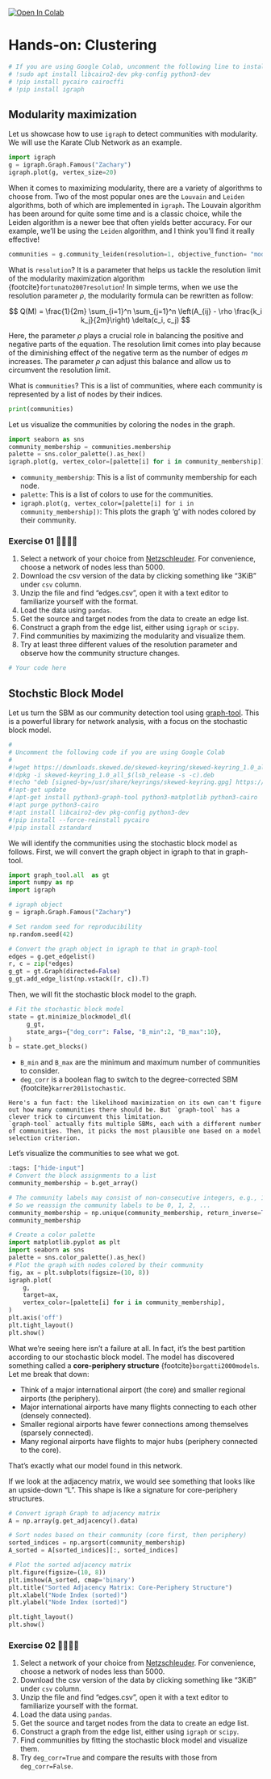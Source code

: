 <a target="_blank" href="https://colab.research.google.com/github/skojaku/adv-net-sci/blob/main/notebooks/exercise-m05-clustering.ipynb">
  <img src="https://colab.research.google.com/assets/colab-badge.svg" alt="Open In Colab"/>
</a>

# Hands-on: Clustering

```python
# If you are using Google Colab, uncomment the following line to install igraph
# !sudo apt install libcairo2-dev pkg-config python3-dev
# !pip install pycairo cairocffi
# !pip install igraph
```

## Modularity maximization

Let us showcase how to use `igraph` to detect communities with modularity. We will use the Karate Club Network as an example.


```python
import igraph
g = igraph.Graph.Famous("Zachary")
igraph.plot(g, vertex_size=20)
```

When it comes to maximizing modularity, there are a variety of algorithms to choose from.
Two of the most popular ones are the `Louvain` and `Leiden` algorithms, both of which are implemented in `igraph`. The Louvain algorithm has been around for quite some time and is a classic choice, while the Leiden algorithm is a newer bee that often yields better accuracy. For our example, we'll be using the `Leiden` algorithm, and I think you'll find it really effective!

```python
communities = g.community_leiden(resolution=1, objective_function= "modularity")
```

What is `resolution`? It is a parameter that helps us tackle the resolution limit of the modularity maximization algorithm {footcite}`fortunato2007resolution`!
In simple terms, when we use the resolution parameter $\rho$, the modularity formula can be rewritten as
 follow:

$$
Q(M) = \frac{1}{2m} \sum_{i=1}^n \sum_{j=1}^n \left(A_{ij} - \rho \frac{k_i k_j}{2m}\right) \delta(c_i, c_j)
$$

Here, the parameter $\rho$ plays a crucial role in balancing the positive and negative parts of the equation.
The resolution limit comes into play because of the diminishing effect of the negative term as the number of edges $m$ increases.
The parameter $\rho$ can adjust this balance and allow us to circumvent the resolution limit.

What is `communities`? This is a list of communities, where each community is represented by a list of nodes by their indices.

```python
print(communities)

```
Let us visualize the communities by coloring the nodes in the graph.

```python
import seaborn as sns
community_membership = communities.membership
palette = sns.color_palette().as_hex()
igraph.plot(g, vertex_color=[palette[i] for i in community_membership])
```

- `community_membership`: This is a list of community membership for each node.
- `palette`: This is a list of colors to use for the communities.
- `igraph.plot(g, vertex_color=[palette[i] for i in community_membership])`: This plots the graph 'g' with nodes colored by their community.

### Exercise 01 🏋️‍♀️💪🧠

1. Select a network of your choice from [Netzschleuder](https://networks.skewed.de/). For convenience, choose a network of nodes less than 5000.
2. Download the csv version of the data by clicking something like "3KiB" under `csv` column.
3. Unzip the file and find "edges.csv", open it with a text editor to familiarize yourself with the format.
4. Load the data using `pandas`.
5. Get the source and target nodes from the data to create an edge list.
6. Construct a graph from the edge list, either using `igraph` or `scipy`.
7. Find communities by maximizing the modularity and visualize them.
8. Try at least three different values of the resolution parameter and observe how the community structure changes.

```python
# Your code here
```

## Stochstic Block Model

Let us turn the SBM as our community detection tool using [graph-tool](https://graph-tool.skewed.de/). This is a powerful library for network analysis, with a focus on the stochastic block model.

```python
#
# Uncomment the following code if you are using Google Colab
#
#!wget https://downloads.skewed.de/skewed-keyring/skewed-keyring_1.0_all_$(lsb_release -s -c).deb
#!dpkg -i skewed-keyring_1.0_all_$(lsb_release -s -c).deb
#!echo "deb [signed-by=/usr/share/keyrings/skewed-keyring.gpg] https://downloads.skewed.de/apt $(lsb_release -s -c) main" > /etc/apt/sources.list.d/skewed.list
#!apt-get update
#!apt-get install python3-graph-tool python3-matplotlib python3-cairo
#!apt purge python3-cairo
#!apt install libcairo2-dev pkg-config python3-dev
#!pip install --force-reinstall pycairo
#!pip install zstandard
```

We will identify the communities using the stochastic block model as follows.
First, we will convert the graph object in igraph to that in graph-tool.

```python
import graph_tool.all  as gt
import numpy as np
import igraph

# igraph object
g = igraph.Graph.Famous("Zachary")

# Set random seed for reproducibility
np.random.seed(42)

# Convert the graph object in igraph to that in graph-tool
edges = g.get_edgelist()
r, c = zip(*edges)
g_gt = gt.Graph(directed=False)
g_gt.add_edge_list(np.vstack([r, c]).T)
```

Then, we will fit the stochastic block model to the graph.

```python
# Fit the stochastic block model
state = gt.minimize_blockmodel_dl(
     g_gt,
     state_args={"deg_corr": False, "B_min":2, "B_max":10},
)
b = state.get_blocks()
```

- `B_min` and `B_max` are the minimum and maximum number of communities to consider.
- `deg_corr` is a boolean flag to switch to the degree-corrected SBM {footcite}`karrer2011stochastic`.


```note
Here's a fun fact: the likelihood maximization on its own can't figure out how many communities there should be. But `graph-tool` has a clever trick to circumvent this limitation.
`graph-tool` actually fits multiple SBMs, each with a different number of communities. Then, it picks the most plausible one based on a model selection criterion.
```

Let's visualize the communities to see what we got.

```python
:tags: ["hide-input"]
# Convert the block assignments to a list
community_membership = b.get_array()

# The community labels may consist of non-consecutive integers, e.g., 10, 8, 1, 4, ...
# So we reassign the community labels to be 0, 1, 2, ...
community_membership = np.unique(community_membership, return_inverse=True)[1]
community_membership
```

```python
# Create a color palette
import matplotlib.pyplot as plt
import seaborn as sns
palette = sns.color_palette().as_hex()
# Plot the graph with nodes colored by their community
fig, ax = plt.subplots(figsize=(10, 8))
igraph.plot(
    g,
    target=ax,
    vertex_color=[palette[i] for i in community_membership],
)
plt.axis('off')
plt.tight_layout()
plt.show()
```

What we're seeing here isn't a failure at all. In fact, it's the best partition according to our stochastic block model. The model has discovered something called a **core-periphery structure** {footcite}`borgatti2000models`. Let me break that down:

- Think of a major international airport (the core) and smaller regional airports (the periphery).
- Major international airports have many flights connecting to each other (densely connected).
- Smaller regional airports have fewer connections among themselves (sparsely connected).
- Many regional airports have flights to major hubs (periphery connected to the core).

That's exactly what our model found in this network.

If we look at the adjacency matrix, we would see something that looks like an upside-down "L". This shape is like a signature for core-periphery structures.

```python
# Convert igraph Graph to adjacency matrix
A = np.array(g.get_adjacency().data)

# Sort nodes based on their community (core first, then periphery)
sorted_indices = np.argsort(community_membership)
A_sorted = A[sorted_indices][:, sorted_indices]

# Plot the sorted adjacency matrix
plt.figure(figsize=(10, 8))
plt.imshow(A_sorted, cmap='binary')
plt.title("Sorted Adjacency Matrix: Core-Periphery Structure")
plt.xlabel("Node Index (sorted)")
plt.ylabel("Node Index (sorted)")

plt.tight_layout()
plt.show()
```

### Exercise 02 🏋️‍♀️💪🧠

1. Select a network of your choice from [Netzschleuder](https://networks.skewed.de/). For convenience, choose a network of nodes less than 5000.
2. Download the csv version of the data by clicking something like "3KiB" under `csv` column.
3. Unzip the file and find "edges.csv", open it with a text editor to familiarize yourself with the format.
4. Load the data using `pandas`.
5. Get the source and target nodes from the data to create an edge list.
6. Construct a graph from the edge list, either using `igraph` or `scipy`.
7. Find communities by fitting the stochastic block model and visualize them.
8. Try `deg_corr=True` and compare the results with those from `deg_corr=False`.

```footbibliography
```